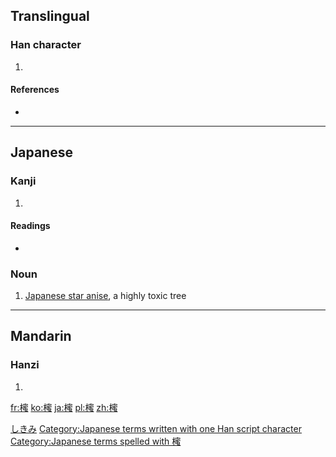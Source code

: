 ==Translingual==

===Han character===
{{Han char|rn=75|rad=木|as=14|sn=18|four=|canj=木十心戈 (DJPI)}}

# {{defn|Han|sort=木14}}

====References====
* {{Han ref|kx=0559.090|dkj=15754|dj=0948.240|hdz=21311.030|uh=6AC1|ud=27329}}

----

==Japanese==

===Kanji===
{{ja-kanji|grade=|rs=木14}}

# {{defn|lang=ja|sort=木14}}

====Readings====
* {{ja-readings|on=[[みつ]] (mitsu)|kun=[[じんこう]] (jinkou), [[しきみ]] (shikimi)}}

===Noun===
{{ja-noun|k|hira=しきみ|rom=shikimi|kata=シキミ}}
# {{ja-def|シキミ}} [[Japanese star anise]], a highly toxic tree

[[Category:ja:Trees|しきみ]]
[[Category:Japanese terms written with one Han script character]]
[[Category:Japanese terms spelled with 櫁]]
----

==Mandarin==

===Hanzi===
{{cmn-hanzi|pin=[[mì]] ([[mi4]])|wg=mi<sup>4</sup>}}

# {{defn|lang=cmn|sort=木14}}

[[fr:櫁]]
[[ko:櫁]]
[[ja:櫁]]
[[pl:櫁]]
[[zh:櫁]]